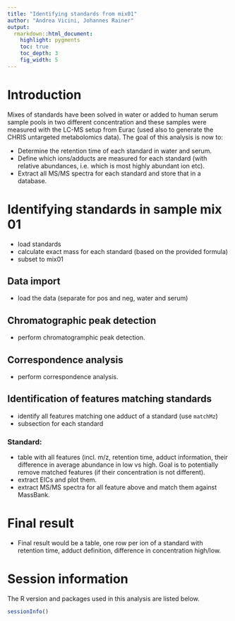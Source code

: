 ```yaml
---
title: "Identifying standards from mix01"
author: "Andrea Vicini, Johannes Rainer"
output:
  rmarkdown::html_document:
    highlight: pygments
    toc: true
    toc_depth: 3
    fig_width: 5
---
```


# Introduction

Mixes of standards have been solved in water or added to human serum sample
pools in two different concentration and these samples were measured with the
LC-MS setup from Eurac (used also to generate the CHRIS untargeted metabolomics
data). The goal of this analysis is now to:

- Determine the retention time of each standard in water and serum.
- Define which ions/adducts are measured for each standard (with relative
  abundances, i.e. which is most highly abundant ion etc).
- Extract all MS/MS spectra for each standard and store that in a database.

# Identifying standards in sample mix 01

- load standards
- calculate exact mass for each standard (based on the provided formula)
- subset to mix01

## Data import

- load the data (separate for pos and neg, water and serum)

## Chromatographic peak detection

- perform chromatogramphic peak detection.

## Correspondence analysis

- perform correspondence analysis.

## Identification of features matching standards

- identify all features matching one adduct of a standard (use `matchMz`)
- subsection for each standard


### Standard:

- table with all features (incl. m/z, retention time, adduct information, their
  difference in average abundance in low vs high. Goal is to potentially remove
  matched features (if their concentration is not different).
- extract EICs and plot them.
- extract MS/MS spectra for all feature above and match them against MassBank.

# Final result

- Final result would be a table, one row per ion of a standard with retention
  time, adduct definition, difference in concentration high/low.


# Session information

The R version and packages used in this analysis are listed below.

```r
sessionInfo()
```

